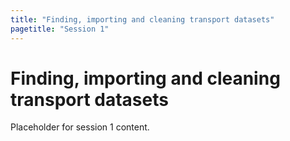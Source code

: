 ```yaml
---
title: "Finding, importing and cleaning transport datasets"
pagetitle: "Session 1"
---
```


# Finding, importing and cleaning transport datasets

Placeholder for session 1 content.